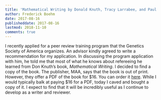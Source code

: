 ```yaml
---
title: 'Mathematical Writing by Donald Knuth, Tracy Larrabee, and Paul Roberts'
author: Frederick Boehm
date: 2017-08-16
publisheddate: 2017-08-16
lastmod: 2018-11-10
comments: true
---
```


I recently applied for a peer review training program that the Genetics Society of America organizes. An advisor kindly agreed to write a recommendation for my application. In discussing the program application with him, he told me that most of what he knows about refereeing he learned from Don Knuth's book, *Mathematical Writing*. I decided to find a copy of the book. The publisher, MAA, says that the book is out of print. However, they offer a PDF of the book for \$16. You can order it [here](https://www.maa.org/press/ebooks/mathematical-writing). While I would typically balk at paying \$16 for a PDF, today I caved and bought a copy of it. I expect to find that it will be incredibly useful as I continue to develop as a writer and reviewer.

